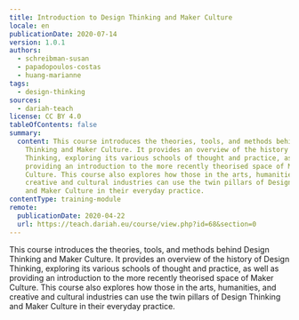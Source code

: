 ```yaml
---
title: Introduction to Design Thinking and Maker Culture
locale: en
publicationDate: 2020-07-14
version: 1.0.1
authors:
  - schreibman-susan
  - papadopoulos-costas
  - huang-marianne
tags:
  - design-thinking
sources:
  - dariah-teach
license: CC BY 4.0
tableOfContents: false
summary:
  content: This course introduces the theories, tools, and methods behind Design
    Thinking and Maker Culture. It provides an overview of the history of Design
    Thinking, exploring its various schools of thought and practice, as well as
    providing an introduction to the more recently theorised space of Maker
    Culture. This course also explores how those in the arts, humanities, and
    creative and cultural industries can use the twin pillars of Design Thinking
    and Maker Culture in their everyday practice.
contentType: training-module
remote:
  publicationDate: 2020-04-22
  url: https://teach.dariah.eu/course/view.php?id=68&section=0
---
```

This course introduces the theories, tools, and methods behind Design Thinking and Maker Culture. It provides an overview of the history of Design Thinking, exploring its various schools of thought and practice, as well as providing an introduction to the more recently theorised space of Maker Culture. This course also explores how those in the arts, humanities, and creative and cultural industries can use the twin pillars of Design Thinking and Maker Culture in their everyday practice.

